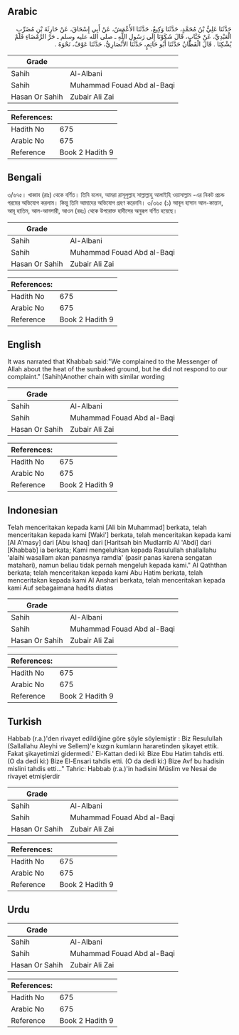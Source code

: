 ## Arabic


<div dir="rtl" lang="ar" style={{fontSize:'larger',backgroundColor:'#f8f9fa',padding:20}}>
حَدَّثَنَا عَلِيُّ بْنُ مُحَمَّدٍ، حَدَّثَنَا وَكِيعٌ، حَدَّثَنَا الأَعْمَشُ، عَنْ أَبِي إِسْحَاقَ، عَنْ حَارِثَةَ بْنِ مُضَرِّبٍ الْعَبْدِيِّ، عَنْ خَبَّابٍ، قَالَ شَكَوْنَا إِلَى رَسُولِ اللَّهِ ـ صلى الله عليه وسلم ـ حَرَّ الرَّمْضَاءِ فَلَمْ يُشْكِنَا ‏.‏ قَالَ الْقَطَّانُ حَدَّثَنَا أَبُو حَاتِمٍ، حَدَّثَنَا الأَنْصَارِيُّ، حَدَّثَنَا عَوْفٌ، نَحْوَهُ ‏.‏
</div>
<div style={{backgroundColor:'#f8f9fa',padding:20, marginBottom: 10}}><table> <thead> <tr> <th>Grade</th> <th></th> </tr> </thead> <tbody> <tr><td>Sahih</td><td>Al-Albani</td></tr><tr><td>Sahih</td><td>Muhammad Fouad Abd al-Baqi</td></tr><tr><td>Hasan Or Sahih</td><td>Zubair Ali Zai</td></tr></tbody></table><table> <thead> <tr> <th>References:</th> <th></th> </tr> </thead> <tbody><tr><td>Hadith No</td><td>675</td></tr><tr><td>Arabic No</td><td>675</td></tr><tr><td>Reference</td><td>Book 2 Hadith 9</td></tr></tbody></table></div>

## Bengali


<div dir="ltr" lang="bn" style={{fontSize:'larger',backgroundColor:'#f8f9fa',padding:20}}>
৩/৬৭৫। খাব্বাব (রাঃ) থেকে বর্ণিত। তিনি বলেন, আমরা রাসূলুল্লাহ সাল্লাল্লাহু আলাইহি ওয়াসাল্লাম -এর নিকট প্রচন্ড গরমের অভিযোগ করলাম। কিন্তু তিনি আমাদের অভিযোগ গ্রহণ করেননি। ৩/৩৬৫ (১) আবূল হাসান আল-কাত্তান, আবূ হাতিম, আল-আনসারী, আওন (রহঃ) থেকে উপরোক্ত হাদীসের অনুরূপ বর্ণিত হয়েছে।
</div>
<div style={{backgroundColor:'#f8f9fa',padding:20, marginBottom: 10}}><table> <thead> <tr> <th>Grade</th> <th></th> </tr> </thead> <tbody> <tr><td>Sahih</td><td>Al-Albani</td></tr><tr><td>Sahih</td><td>Muhammad Fouad Abd al-Baqi</td></tr><tr><td>Hasan Or Sahih</td><td>Zubair Ali Zai</td></tr></tbody></table><table> <thead> <tr> <th>References:</th> <th></th> </tr> </thead> <tbody><tr><td>Hadith No</td><td>675</td></tr><tr><td>Arabic No</td><td>675</td></tr><tr><td>Reference</td><td>Book 2 Hadith 9</td></tr></tbody></table></div>

## English


<div dir="ltr" lang="en" style={{fontSize:'larger',backgroundColor:'#f8f9fa',padding:20}}>
It was narrated that Khabbab said:"We complained to the Messenger of Allah about the heat of the sunbaked ground, but he did not respond to our complaint." (Sahih)Another chain with similar wording
</div>
<div style={{backgroundColor:'#f8f9fa',padding:20, marginBottom: 10}}><table> <thead> <tr> <th>Grade</th> <th></th> </tr> </thead> <tbody> <tr><td>Sahih</td><td>Al-Albani</td></tr><tr><td>Sahih</td><td>Muhammad Fouad Abd al-Baqi</td></tr><tr><td>Hasan Or Sahih</td><td>Zubair Ali Zai</td></tr></tbody></table><table> <thead> <tr> <th>References:</th> <th></th> </tr> </thead> <tbody><tr><td>Hadith No</td><td>675</td></tr><tr><td>Arabic No</td><td>675</td></tr><tr><td>Reference</td><td>Book 2 Hadith 9</td></tr></tbody></table></div>

## Indonesian


<div dir="ltr" lang="id" style={{fontSize:'larger',backgroundColor:'#f8f9fa',padding:20}}>
Telah menceritakan kepada kami [Ali bin Muhammad] berkata, telah menceritakan kepada kami [Waki'] berkata, telah menceritakan kepada kami [Al A'masy] dari [Abu Ishaq] dari [Haritsah bin Mudlarrib Al 'Abdi] dari [Khabbab] ia berkata; Kami mengeluhkan kepada Rasulullah shallallahu 'alaihi wasallam akan panasnya ramdla' (pasir panas karena sengatan matahari), namun beliau tidak pernah mengeluh kepada kami." Al Qaththan berkata; telah menceritakan kepada kami Abu Hatim berkata, telah menceritakan kepada kami Al Anshari berkata, telah menceritakan kepada kami Auf sebagaimana hadits diatas
</div>
<div style={{backgroundColor:'#f8f9fa',padding:20, marginBottom: 10}}><table> <thead> <tr> <th>Grade</th> <th></th> </tr> </thead> <tbody> <tr><td>Sahih</td><td>Al-Albani</td></tr><tr><td>Sahih</td><td>Muhammad Fouad Abd al-Baqi</td></tr><tr><td>Hasan Or Sahih</td><td>Zubair Ali Zai</td></tr></tbody></table><table> <thead> <tr> <th>References:</th> <th></th> </tr> </thead> <tbody><tr><td>Hadith No</td><td>675</td></tr><tr><td>Arabic No</td><td>675</td></tr><tr><td>Reference</td><td>Book 2 Hadith 9</td></tr></tbody></table></div>

## Turkish


<div dir="ltr" lang="tr" style={{fontSize:'larger',backgroundColor:'#f8f9fa',padding:20}}>
Habbab (r.a.)'den rivayet edildiğine göre şöyle söylemiştir : Biz Resulullah (Sallallahu Aleyhi ve Sellem)'e kızgın kumların hararetinden şikayet ettik. Fakat şikayetimizi gidermedi.' El-Kattan dedi ki: Bize Ebu Hatim tahdis etti. (O da dedi ki:) Bize El-Ensari tahdis etti. (O da dedi ki:) Bize Avf bu hadisin mislini tahdis etti..." Tahric: Habbab (r.a.)'in hadisini Müslim ve Nesai de rivayet etmişlerdir
</div>
<div style={{backgroundColor:'#f8f9fa',padding:20, marginBottom: 10}}><table> <thead> <tr> <th>Grade</th> <th></th> </tr> </thead> <tbody> <tr><td>Sahih</td><td>Al-Albani</td></tr><tr><td>Sahih</td><td>Muhammad Fouad Abd al-Baqi</td></tr><tr><td>Hasan Or Sahih</td><td>Zubair Ali Zai</td></tr></tbody></table><table> <thead> <tr> <th>References:</th> <th></th> </tr> </thead> <tbody><tr><td>Hadith No</td><td>675</td></tr><tr><td>Arabic No</td><td>675</td></tr><tr><td>Reference</td><td>Book 2 Hadith 9</td></tr></tbody></table></div>

## Urdu


<div dir="rtl" lang="ur" style={{fontSize:'larger',backgroundColor:'#f8f9fa',padding:20}}>

</div>
<div style={{backgroundColor:'#f8f9fa',padding:20, marginBottom: 10}}><table> <thead> <tr> <th>Grade</th> <th></th> </tr> </thead> <tbody> <tr><td>Sahih</td><td>Al-Albani</td></tr><tr><td>Sahih</td><td>Muhammad Fouad Abd al-Baqi</td></tr><tr><td>Hasan Or Sahih</td><td>Zubair Ali Zai</td></tr></tbody></table><table> <thead> <tr> <th>References:</th> <th></th> </tr> </thead> <tbody><tr><td>Hadith No</td><td>675</td></tr><tr><td>Arabic No</td><td>675</td></tr><tr><td>Reference</td><td>Book 2 Hadith 9</td></tr></tbody></table></div>